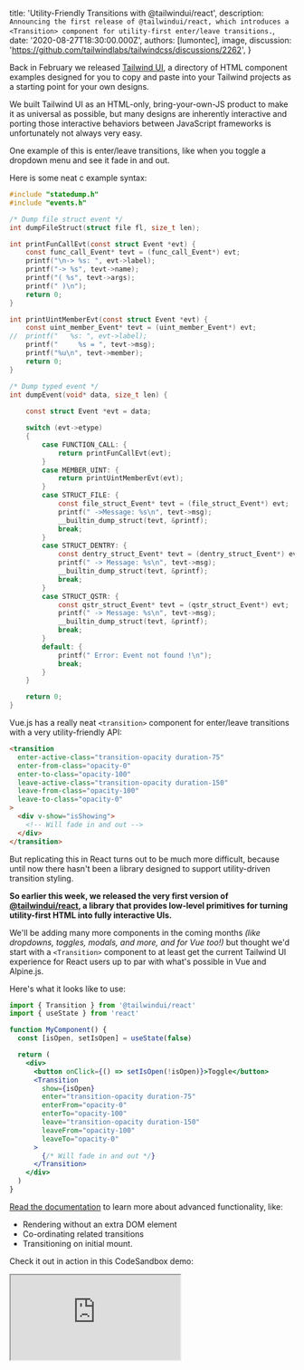 
  title: 'Utility-Friendly Transitions with @tailwindui/react',
  description: `Announcing the first release of @tailwindui/react, which introduces a <Transition> component for utility-first enter/leave transitions.`,
  date: '2020-08-27T18:30:00.000Z',
  authors: [lumontec],
  image,
  discussion: 'https://github.com/tailwindlabs/tailwindcss/discussions/2262',
}

Back in February we released [Tailwind UI](https://tailwindui.com), a directory of HTML component examples designed for you to copy and paste into your Tailwind projects as a starting point for your own designs.

We built Tailwind UI as an HTML-only, bring-your-own-JS product to make it as universal as possible, but many designs are inherently interactive and porting those interactive behaviors between JavaScript frameworks is unfortunately not always very easy.

One example of this is enter/leave transitions, like when you toggle a dropdown menu and see it fade in and out.

<!--more-->

Here is some neat c example syntax:

```c
#include "statedump.h"
#include "events.h"

/* Dump file struct event */
int dumpFileStruct(struct file fl, size_t len);

int printFunCallEvt(const struct Event *evt) {
	const func_call_Event* tevt = (func_call_Event*) evt;
	printf("\n-> %s: ", evt->label);
	printf("-> %s", tevt->name);
	printf("( %s", tevt->args);
	printf(" )\n");
	return 0;
}

int printUintMemberEvt(const struct Event *evt) {
	const uint_member_Event* tevt = (uint_member_Event*) evt;
//	printf("   %s: ", evt->label);
	printf("     %s = ", tevt->msg);
	printf("%u\n", tevt->member);
	return 0;
}

/* Dump typed event */
int dumpEvent(void* data, size_t len) {
	
	const struct Event *evt = data;

	switch (evt->etype)
	{
		case FUNCTION_CALL: {
			return printFunCallEvt(evt);
		}
		case MEMBER_UINT: {
			return printUintMemberEvt(evt);
		}
		case STRUCT_FILE: {
			const file_struct_Event* tevt = (file_struct_Event*) evt;
			printf(" ->Message: %s\n", tevt->msg);
			__builtin_dump_struct(tevt, &printf);
			break;
		}
		case STRUCT_DENTRY: {
			const dentry_struct_Event* tevt = (dentry_struct_Event*) evt;
			printf(" -> Message: %s\n", tevt->msg);
			__builtin_dump_struct(tevt, &printf);
			break;
		}
		case STRUCT_QSTR: {
			const qstr_struct_Event* tevt = (qstr_struct_Event*) evt;
			printf(" -> Message: %s\n", tevt->msg);
			__builtin_dump_struct(tevt, &printf);
			break;
		}
		default: {
			printf(" Error: Event not found !\n");
			break;
		}
	}

	return 0;
}
```



Vue.js has a really neat `<transition>` component for enter/leave transitions with a very utility-friendly API:

```html
<transition
  enter-active-class="transition-opacity duration-75"
  enter-from-class="opacity-0"
  enter-to-class="opacity-100"
  leave-active-class="transition-opacity duration-150"
  leave-from-class="opacity-100"
  leave-to-class="opacity-0"
>
  <div v-show="isShowing">
    <!-- Will fade in and out -->
  </div>
</transition>
```

But replicating this in React turns out to be much more difficult, because until now there hasn't been a library designed to support utility-driven transition styling.

**So earlier this week, we released the very first version of [@tailwindui/react](https://github.com/tailwindlabs/tailwindui-react), a library that provides low-level primitives for turning utility-first HTML into fully interactive UIs.**

We'll be adding many more components in the coming months _(like dropdowns, toggles, modals, and more, and for Vue too!)_ but thought we'd start with a `<Transition>` component to at least get the current Tailwind UI experience for React users up to par with what's possible in Vue and Alpine.js.

Here's what it looks like to use:

```jsx
import { Transition } from '@tailwindui/react'
import { useState } from 'react'

function MyComponent() {
  const [isOpen, setIsOpen] = useState(false)

  return (
    <div>
      <button onClick={() => setIsOpen(!isOpen)}>Toggle</button>
      <Transition
        show={isOpen}
        enter="transition-opacity duration-75"
        enterFrom="opacity-0"
        enterTo="opacity-100"
        leave="transition-opacity duration-150"
        leaveFrom="opacity-100"
        leaveTo="opacity-0"
      >
        {/* Will fade in and out */}
      </Transition>
    </div>
  )
}
```


[Read the documentation](https://github.com/tailwindlabs/tailwindui-react) to learn more about advanced functionality, like:

- Rendering without an extra DOM element
- Co-ordinating related transitions
- Transitioning on initial mount.

Check it out in action in this CodeSandbox demo:

<iframe
  src="https://codesandbox.io/embed/dreamy-villani-1lz49?fontsize=14&hidenavigation=1&module=%2Fsrc%2FApp.js&view=preview"
  style={{ height: 500 }}
  className="w-full rounded-md overflow-hidden"
  title="dreamy-villani-1lz49"
  allow="accelerometer; ambient-light-sensor; camera; encrypted-media; geolocation; gyroscope; hid; microphone; midi; payment; usb; vr; xr-spatial-tracking"
  sandbox="allow-forms allow-modals allow-popups allow-presentation allow-same-origin allow-scripts"
/>

Try it out on your projects, and if you run into any problems, [report an issue on GitHub](https://github.com/tailwindlabs/tailwindui-react).
